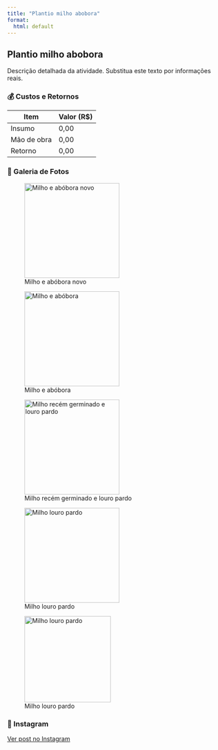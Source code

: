 ```yaml
---
title: "Plantio milho abobora"
format:
  html: default
---
```


## Plantio milho abobora

Descrição detalhada da atividade. Substitua este texto por informações reais.

### 💰 Custos e Retornos

| Item        | Valor (R$)  |
|-------------|-------------|
| Insumo      | 0,00        |
| Mão de obra | 0,00        |
| Retorno     | 0,00        |

### 📸 Galeria de Fotos

![Milho e abóbora novo](./imagens/milho_abobora.jpg){width=220px}



![Milho e abóbora](./imagens/milho_plantado.jpg){width=220px}

![Milho recém germinado e louro pardo](./imagens/milho_peq_louro_pardo.jpg){width=220px}

![Milho louro pardo](./imagens/milho_louro_pardo.jpg){width=220px}

![Milho louro pardo](./imagens/milho_no_campo.jpg){width=200px}

### 📲 Instagram

[Ver post no Instagram](#)

